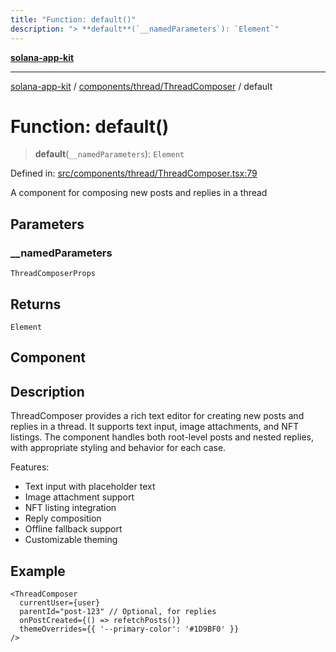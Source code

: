 ```yaml
---
title: "Function: default()"
description: "> **default**(`__namedParameters`): `Element`"
---
```


[**solana-app-kit**](../../../../README.mdx)

***

[solana-app-kit](../../../../README.mdx) / [components/thread/ThreadComposer](../README.mdx) / default

# Function: default()

> **default**(`__namedParameters`): `Element`

Defined in: [src/components/thread/ThreadComposer.tsx:79](https://github.com/SendArcade/solana-social-starter/blob/b27156124ee1831d644b1af765e8d55a2885cd4f/src/components/thread/ThreadComposer.tsx#L79)

A component for composing new posts and replies in a thread

## Parameters

### \_\_namedParameters

`ThreadComposerProps`

## Returns

`Element`

## Component

## Description

ThreadComposer provides a rich text editor for creating new posts and replies in a thread.
It supports text input, image attachments, and NFT listings. The component handles both
root-level posts and nested replies, with appropriate styling and behavior for each case.

Features:
- Text input with placeholder text
- Image attachment support
- NFT listing integration
- Reply composition
- Offline fallback support
- Customizable theming

## Example

```tsx
<ThreadComposer
  currentUser={user}
  parentId="post-123" // Optional, for replies
  onPostCreated={() => refetchPosts()}
  themeOverrides={{ '--primary-color': '#1D9BF0' }}
/>
```
